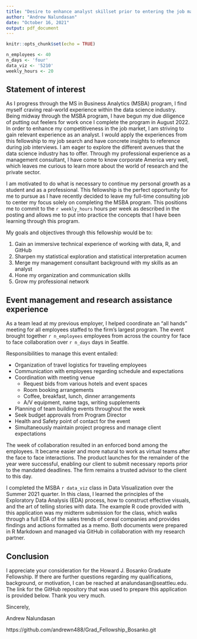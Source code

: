 ```yaml
---
title: "Desire to enhance analyst skillset prior to entering the job market"
author: "Andrew Nalundasan"
date: "October 16, 2021"
output: pdf_document
---
```


```r
knitr::opts_chunk$set(echo = TRUE)
```

```r
n_employees <- 40
n_days <- 'four'
data_viz <- '5210'
weekly_hours <- 20
```

## Statement of interest 

As I progress through the MS in Business Analytics (MSBA) program, I find myself craving real-world experience within the data science industry. Being midway through the MSBA program, I have begun my due diligence of putting out feelers for work once I complete the program in August 2022. In order to enhance my competitiveness in the job market, I am striving to gain relevant experience as an analyst. I would apply the experiences from this fellowship to my job search and have concrete insights to reference during job interviews. I am eager to explore the different avenues that the data science industry has to offer. Through my professional experience as a management consultant, I have come to know corporate America very well, which leaves me curious to learn more about the world of research and the private sector. 

I am motivated to do what is necessary to continue my personal growth as a student and as a professional. This fellowship is the perfect opportunity for me to pursue as I have recently decided to leave my full-time consulting job to center my focus solely on completing the MSBA program. This positions me to commit to the `r weekly_hours` hours per week as described in the posting and allows me to put into practice the concepts that I have been learning through this program.

My goals and objectives through this fellowship would be to: 

1. Gain an immersive technical experience of working with data, R, and GitHub
2. Sharpen my statistical exploration and statistical interpretation acumen
3. Merge my management consultant background with my skills as an analyst
4. Hone my organization and communication skills
5. Grow my professional network

## Event management and research assistance experience

As a team lead at my previous employer, I helped coordinate an "all hands" meeting for all employees staffed to the firm's largest program. The event brought together `r n_employees` employees from across the country for face to face collaboration over `r n_days` days in Seattle. 

Responsibilities to manage this event entailed: 

+ Organization of travel logistics for traveling employees 
+ Communication with employees regarding schedule and expectations
+ Coordination with meeting venue 
    + Request bids from various hotels and event spaces
    + Room booking arrangements
    + Coffee, breakfast, lunch, dinner arrangements
    + A/V equipment, name tags, writing supplements
+ Planning of team building events throughout the week
+ Seek budget approvals from Program Director
+ Health and Safety point of contact for the event
+ Simultaneously maintain project progress and manage client expectations

The week of collaboration resulted in an enforced bond among the employees. It became easier and more natural to work as virtual teams after the face to face interactions. The product launches for the remainder of the year were successful, enabling our client to submit necessary reports prior to the mandated deadlines. The firm remains a trusted advisor to the client to this day. 

I completed the MSBA `r data_viz` class in Data Visualization over the Summer 2021 quarter. In this class, I learned the principles of the Exploratory Data Analysis (EDA) process, how to construct effective visuals, and the art of telling stories with data. The example R code provided with this application was my midterm submission for the class, which walks through a full EDA of the sales trends of cereal companies and provides findings and actions formatted as a memo. Both documents were prepared in R Markdown and managed via GitHub in collaboration with my research partner.

## Conclusion

I appreciate your consideration for the Howard J. Bosanko Graduate Fellowship. If there are further questions regarding my qualifications, background, or motivation, I can be reached at analundasan@seattleu.edu. The link for the GitHub repository that was used to prepare this application is provided below. Thank you very much. 

Sincerely, 

Andrew Nalundasan

https://github.com/andrewn488/Grad_Fellowship_Bosanko.git

